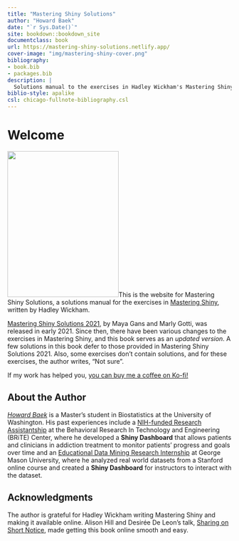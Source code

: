 ```yaml
--- 
title: "Mastering Shiny Solutions"
author: "Howard Baek"
date: "`r Sys.Date()`"
site: bookdown::bookdown_site
documentclass: book
url: https://mastering-shiny-solutions.netlify.app/
cover-image: "img/mastering-shiny-cover.png"
bibliography:
- book.bib
- packages.bib
description: |
  Solutions manual to the exercises in Hadley Wickham's Mastering Shiny.
biblio-style: apalike
csl: chicago-fullnote-bibliography.csl
---
```


# Welcome {-}

<img src="img/mastering-shiny-cover.png" class="cover" width="250" height="328"/>This is the website for Mastering Shiny Solutions, a solutions manual for the exercises in [Mastering Shiny](https://mastering-shiny.org/), written by Hadley Wickham. 

[Mastering Shiny Solutions 2021](https://mastering-shiny-solutions.org/), by Maya Gans and Marly Gotti, was released in early 2021. Since then, there have been various changes to the exercises in Mastering Shiny, and this book serves as an _updated version_. A few solutions in this book defer to those provided in Mastering Shiny Solutions 2021. Also, some exercises don't contain solutions, and for these exercises, the author writes, "Not sure".

If my work has helped you, [you can buy me a coffee on Ko-fi!](https://ko-fi.com/howardbaek)


## About the Author {-}

[_Howard Baek_](http://insidethetv.rbind.io/) is a Master’s student in Biostatistics at the University of Washington. His past experiences include a [NIH-funded Research Assistantship](https://github.com/howardbaek/addiction-dashboard-simple) at the Behavioral Research In Technology and Engineering (BRiTE) Center, where he developed a __Shiny Dashboard__ that allows patients and clinicians in addiction treatment to monitor patients’ progress and goals over time and an [Educational Data Mining Research Internship](https://github.com/howardbaek/mooc-project-github) at George Mason University, where he analyzed real world datasets from a Stanford online course and created a __Shiny Dashboard__ for instructors to interact with the dataset.


## Acknowledgments {-}

The author is grateful for Hadley Wickham writing Mastering Shiny and making it available online. Alison Hill and Desirée De Leon’s talk, [Sharing on Short Notice](https://youtu.be/QcE4RBH2auQ?t=1881), made getting this book online smooth and easy.